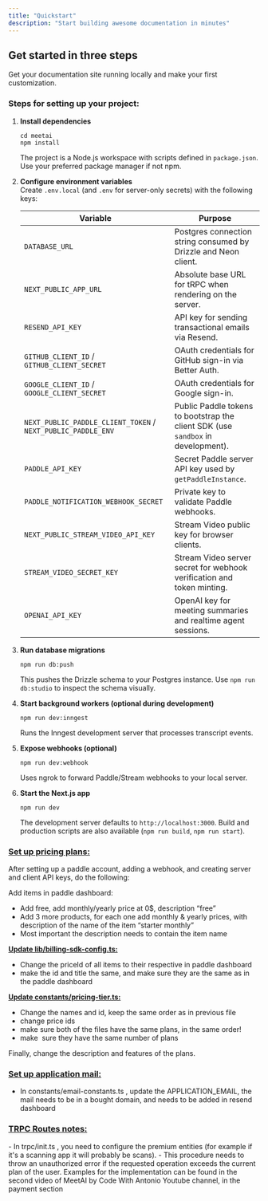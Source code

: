 ```yaml
---
title: "Quickstart"
description: "Start building awesome documentation in minutes"
---
```


## Get started in three steps

Get your documentation site running locally and make your first customization.

### Steps for setting up your project:

1. **Install dependencies**

   ```
   cd meetai
   npm install
   
   ```

   The project is a Node.js workspace with scripts defined in `package.json`. Use your preferred package manager if not npm.
1. **Configure environment variables**\
   Create `.env.local` (and `.env` for server-only secrets) with the following keys:

   | **Variable**                                                 | **Purpose**                                                                      |
   | ------------------------------------------------------------ | -------------------------------------------------------------------------------- |
   | `DATABASE_URL`                                               | Postgres connection string consumed by Drizzle and Neon client.                  |
   | `NEXT_PUBLIC_APP_URL`                                        | Absolute base URL for tRPC when rendering on the server.                         |
   | `RESEND_API_KEY`                                             | API key for sending transactional emails via Resend.                             |
   | `GITHUB_CLIENT_ID` / `GITHUB_CLIENT_SECRET`                  | OAuth credentials for GitHub sign-in via Better Auth.                            |
   | `GOOGLE_CLIENT_ID` / `GOOGLE_CLIENT_SECRET`                  | OAuth credentials for Google sign-in.                                            |
   | `NEXT_PUBLIC_PADDLE_CLIENT_TOKEN` / `NEXT_PUBLIC_PADDLE_ENV` | Public Paddle tokens to bootstrap the client SDK (use `sandbox` in development). |
   | `PADDLE_API_KEY`                                             | Secret Paddle server API key used by `getPaddleInstance`.                        |
   | `PADDLE_NOTIFICATION_WEBHOOK_SECRET`                         | Private key to validate Paddle webhooks.                                         |
   | `NEXT_PUBLIC_STREAM_VIDEO_API_KEY`                           | Stream Video public key for browser clients.                                     |
   | `STREAM_VIDEO_SECRET_KEY`                                    | Stream Video server secret for webhook verification and token minting.           |
   | `OPENAI_API_KEY`                                             | OpenAI key for meeting summaries and realtime agent sessions.                    |
2. **Run database migrations**

   ```
   npm run db:push
   
   ```

   This pushes the Drizzle schema to your Postgres instance. Use `npm run db:studio` to inspect the schema visually.
3. **Start background workers (optional during development)**

   ```
   npm run dev:inngest
   
   ```

   Runs the Inngest development server that processes transcript events.
4. **Expose webhooks (optional)**

   ```
   npm run dev:webhook
   
   ```

   Uses ngrok to forward Paddle/Stream webhooks to your local server.
5. **Start the Next.js app**

   ```
   npm run dev
   
   ```

   The development server defaults to `http://localhost:3000`. Build and production scripts are also available (`npm run build`, `npm run start`).

### **<u>Set up pricing plans:</u>**

After setting up a paddle account, adding a webhook, and creating server and client API keys, do the following:

Add items in paddle dashboard:

- Add free, add monthly/yearly price at 0\$, description “free”
- Add 3 more products, for each one add monthly & yearly prices, with description of the name of the item “starter monthly”
- Most important the description needs to contain the item name

**<u>Update lib/billing-sdk-config.ts:</u>**

- Change the priceId of all items to their respective in paddle dashboard
- make the id and title the same, and make sure they are the same as in the paddle dashboard

**<u>Update constants/pricing-tier.ts:</u>**

- Change the names and id, keep the same order as in previous file
- change price ids
- make sure both of the files have the same plans, in the same order!
- make  sure they have the same number of plans

<Check>
  Finally, change the description and features of the plans.
</Check>

### **<u>Set up application mail:</u>**

- In constants/email-constants.ts , update the APPLICATION_EMAIL, the mail needs to be in a bought domain, and needs to be added in resend dashboard

### **<u>TRPC Routes notes:</u>**

<Note>
  - In trpc/init.ts , you need to configure the premium entities (for example if it's a scanning app it will probably be scans).
  - This procedure needs to throw an unauthorized error if the requested operation exceeds the current plan of the user. Examples for the implementation can be found in the second video of MeetAI by Code With Antonio Youtube channel, in the payment section
</Note>